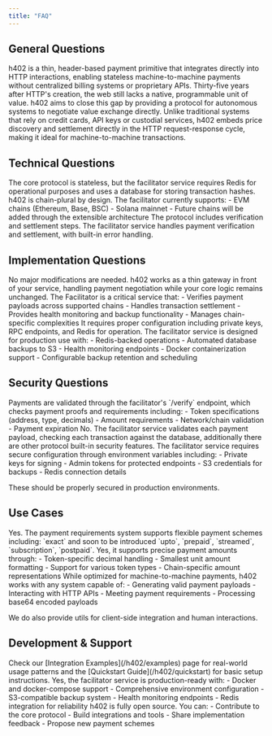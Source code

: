 ```yaml
---
title: "FAQ"
---
```


## General Questions

<Accordion title="What is h402?">
  h402 is a thin, header-based payment primitive that integrates directly into
  HTTP interactions, enabling stateless machine-to-machine payments without
  centralized billing systems or proprietary APIs.
</Accordion>

<Accordion title="Why was h402 created?">
  Thirty-five years after HTTP's creation, the web still lacks a native,
  programmable unit of value. h402 aims to close this gap by providing a
  protocol for autonomous systems to negotiate value exchange directly.
</Accordion>

<Accordion title="How does h402 differ from traditional payment systems?">
  Unlike traditional systems that rely on credit cards, API keys or custodial
  services, h402 embeds price discovery and settlement directly in the HTTP
  request-response cycle, making it ideal for machine-to-machine transactions.
</Accordion>

## Technical Questions

<Accordion title="Does h402 require a database?">
  The core protocol is stateless, but the facilitator service requires Redis for operational purposes and uses a database for storing transaction hashes.
</Accordion>

<Accordion title="Which blockchains are supported?">
  h402 is chain-plural by design. The facilitator currently supports:
  - EVM chains (Ethereum, Base, BSC)
  - Solana mainnet
  - Future chains will be added through the extensible architecture
</Accordion>

<Accordion title="What happens if a payment fails?">
  The protocol includes verification and settlement steps. The facilitator service handles payment verification and settlement, with built-in error handling.
</Accordion>

## Implementation Questions

<Accordion title="Do I need to modify my existing HTTP service?">
  No major modifications are needed. h402 works as a thin gateway in front of
  your service, handling payment negotiation while your core logic remains
  unchanged.
</Accordion>

<Accordion title="What's the role of the Facilitator?">
  The Facilitator is a critical service that:
  - Verifies payment payloads across supported chains
  - Handles transaction settlement
  - Provides health monitoring and backup functionality
  - Manages chain-specific complexities
  It requires proper configuration including private keys, RPC endpoints, and Redis for operation.
</Accordion>

<Accordion title="How do I handle high-volume scenarios?">
  The facilitator service is designed for production use with:
  - Redis-backed operations
  - Automated database backups to S3
  - Health monitoring endpoints
  - Docker containerization support
  - Configurable backup retention and scheduling
</Accordion>

## Security Questions

<Accordion title="How are payments validated?">
  Payments are validated through the facilitator's `/verify` endpoint, which checks payment proofs and requirements including:
  - Token specifications (address, type, decimals)
  - Amount requirements
  - Network/chain validation
  - Payment expiration
</Accordion>

<Accordion title="Can payments be replayed?">
  No. The facilitator service validates each payment payload, checking each transaction against the database, additionally there are other protocol built-in security features.
</Accordion>

<Accordion title="How are API keys and secrets handled?">
  The facilitator service requires secure configuration through environment variables including:
  - Private keys for signing
  - Admin tokens for protected endpoints
  - S3 credentials for backups
  - Redis connection details   
  
  These should be properly secured in production environments.
</Accordion>

## Use Cases

<Accordion title="Is h402 suitable for subscription services?">
  Yes. The payment requirements system supports flexible payment schemes including: `exact` and soon to be introduced `upto`, `prepaid`, `streamed`, `subscription`, `postpaid`.
</Accordion>

<Accordion title="Can h402 handle micropayments?">
  Yes, it supports precise payment amounts through:
  - Token-specific decimal handling
  - Smallest unit amount formatting
  - Support for various token types
  - Chain-specific amount representations
</Accordion>

<Accordion title="Does h402 work for human users too?">
  While optimized for machine-to-machine payments, h402 works with any system capable of:
  - Generating valid payment payloads
  - Interacting with HTTP APIs
  - Meeting payment requirements
  - Processing base64 encoded payloads   

  We do also provide utils for client-side integration and human interactions.
</Accordion>

## Development & Support

<Accordion title="Where can I find example implementations?">
  Check our [Integration Examples](/h402/examples) page for real-world usage
  patterns and the [Quickstart Guide](/h402/quickstart) for basic setup
  instructions.
</Accordion>

<Accordion title="Is h402 production-ready?">
  Yes, the facilitator service is production-ready with:
  - Docker and docker-compose support
  - Comprehensive environment configuration
  - S3-compatible backup system
  - Health monitoring endpoints
  - Redis integration for reliability
</Accordion>

<Accordion title="How can I contribute?">
  h402 is fully open source. You can:
  - Contribute to the core protocol
  - Build integrations and tools
  - Share implementation feedback
  - Propose new payment schemes
</Accordion>